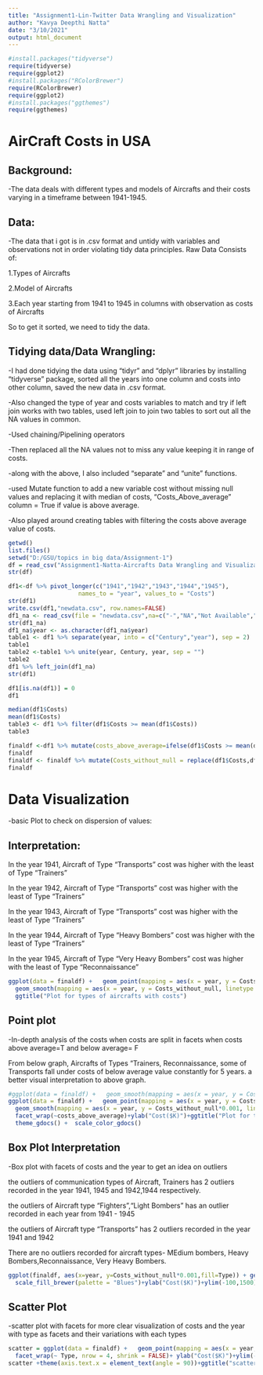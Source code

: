 ---
title: "Assignment1-Lin-Twitter Data Wrangling and Visualization"
author: "Kavya Deepthi Natta"
date: "3/10/2021"
output: html_document
---

```{r, message=FALSE, warning=FALSE, comment = NA}
#install.packages("tidyverse") 
require(tidyverse)
require(ggplot2)
#install.packages("RColorBrewer")
require(RColorBrewer)
require(ggplot2)
#install.packages("ggthemes") 
require(ggthemes)
```

# AirCraft Costs in USA

## Background:

-The data deals with different types and models of Aircrafts and their costs varying in a timeframe between 1941-1945.

## Data:

-The data that i got is in .csv format and untidy with variables and observations not in order violating tidy data principles.
Raw Data Consists of:

1.Types of Aircrafts

2.Model of Aircrafts

3.Each year starting from 1941 to 1945 in columns with observation as costs of Aircrafts

So to get it sorted, we need to tidy the data.

## Tidying data/Data Wrangling:

-I had done tidying the data using "tidyr" and "dplyr" libraries by installing "tidyverse" package, sorted all the years into one column and costs into other column, saved the new data in .csv format.

-Also changed the type of year and costs variables to match and try if left join works with two tables, used left join to join two tables to sort out all the NA values in common.

-Used chaining/Pipelining operators

-Then replaced all the NA values not to miss any value keeping it in range of costs.

-along with the above, I also included "separate" and "unite" functions.

-used Mutate function to add a new variable cost without missing null values and replacing it with median of costs, "Costs_Above_average" column = True if
value is above average.

-Also played around creating tables with filtering the costs above average value of costs.


```{r setup, message=FALSE, warning=FALSE, comment = NA}
getwd()
list.files()
setwd("D:/GSU/topics in big data/Assignment-1")
df = read_csv("Assignment1-Natta-Aircrafts Data Wrangling and Visualization.csv",na=c("-","NA","Not Available",""))
str(df)

df1<-df %>% pivot_longer(c("1941","1942","1943","1944","1945"),
                    names_to = "year", values_to = "Costs")
str(df1)
write.csv(df1,"newdata.csv", row.names=FALSE)
df1_na <- read_csv(file = "newdata.csv",na=c("-","NA","Not Available",""))
str(df1_na)
df1_na$year <- as.character(df1_na$year)
table1 <- df1 %>% separate(year, into = c("Century","year"), sep = 2)
table1
table2 <-table1 %>% unite(year, Century, year, sep = "") 
table2
df1 %>% left_join(df1_na) 
str(df1)

df1[is.na(df1)] = 0
df1

median(df1$Costs)
mean(df1$Costs)
table3 <- df1 %>% filter(df1$Costs >= mean(df1$Costs)) 
table3 

finaldf <-df1 %>% mutate(costs_above_average=ifelse(df1$Costs >= mean(df1$Costs), TRUE , FALSE)) 
finaldf
finaldf <- finaldf %>% mutate(Costs_without_null = replace(df1$Costs,df1$Costs == 0, mean(df1$Costs)))
finaldf
```

# Data Visualization

-basic Plot to check on dispersion of values:

## Interpretation: 
In the year 1941, Aircraft of Type "Transports" cost was higher with the least of Type "Trainers"

In the year 1942, Aircraft of Type "Transports" cost was higher with the least of Type "Trainers"

In the year 1943, Aircraft of Type "Transports" cost was higher with the least of Type "Trainers"

In the year 1944, Aircraft of Type "Heavy Bombers" cost was higher with the least of Type "Trainers"

In the year 1945, Aircraft of Type "Very Heavy Bombers" cost was higher with the least of Type "Reconnaissance"


```{r, message=FALSE, warning=FALSE}
ggplot(data = finaldf) +   geom_point(mapping = aes(x = year, y = Costs_without_null*0.001, color=Type,size = Type))+
  geom_smooth(mapping = aes(x = year, y = Costs_without_null, linetype = Type))+ ylab("Cost($K)")+ theme_gdocs() +  scale_color_gdocs()+
  ggtitle("Plot for types of aircrafts with costs")
```

## Point plot

-In-depth analysis of the costs when costs are split in facets when costs above average=T and below average= F 

From below graph, Aircrafts of Types "Trainers, Reconnaissance, some of Transports fall under costs of below average value constantly for 5 years. a better visual interpretation 
to above graph.

```{r pressure, message=FALSE, warning=FALSE}
#ggplot(data = finaldf) +   geom_smooth(mapping = aes(x = year, y = Costs_without_null*0.001, linetype = Type))
ggplot(data = finaldf) +   geom_point(mapping = aes(x = year, y = Costs_without_null*0.001, color=Type,size = Type))+
  geom_smooth(mapping = aes(x = year, y = Costs_without_null*0.001, linetype = Type))+
  facet_wrap(~costs_above_average)+ylab("Cost($K)")+ggtitle("Plot for types of aircrafts with costs above average")+
  theme_gdocs() +  scale_color_gdocs()
```

## Box Plot Interpretation

-Box plot with facets of costs and the year to get an idea on outliers

the outliers of communication types of Aircraft, Trainers has 2 outliers recorded in the year 1941, 1945 and 1942,1944 respectively.

the outliers of Aircraft type "Fighters","Light Bombers" has an outlier recorded in each year from 1941 - 1945

the outliers of Aircraft type "Transports" has 2 outliers recorded in the year 1941 and 1942

There are no outliers recorded for aircraft types- MEdium bombers, Heavy Bombers,Reconnaissance, Very Heavy Bombers.

```{r , message=FALSE, warning=FALSE}
ggplot(finaldf, aes(x=year, y=Costs_without_null*0.001,fill=Type)) + geom_boxplot()+theme_classic()+ facet_wrap(~ Type, nrow = 4, shrink = FALSE)+
  scale_fill_brewer(palette = "Blues")+ylab("Cost($K)")+ylim(-100,1500)+ ggtitle("Boxplot for types of aircrafts with costs using facets")
```

## Scatter Plot

-scatter plot with facets for more clear visualization of costs and the year with type as facets and their variations with each types


```{r , message=FALSE, warning=FALSE}
scatter = ggplot(data = finaldf) +   geom_point(mapping = aes(x = year, y = Costs_without_null*0.001, color = Type))+
  facet_wrap(~ Type, nrow = 4, shrink = FALSE)+ ylab("Cost($K)")+ylim(-100,1500)
scatter +theme(axis.text.x = element_text(angle = 90))+ggtitle("scatter plot for types of aircrafts with costs replacing null values")
```

